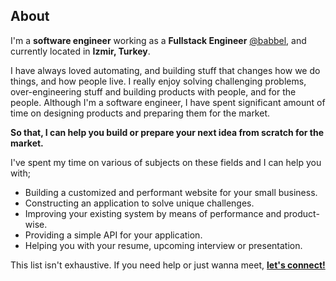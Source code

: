 ## About

I'm a **software engineer** working as a **Fullstack Engineer** [@babbel](https://babbel.com), and currently located in **Izmir, Turkey**.

I have always loved automating, and building stuff that changes how we do things, and how people live.
I really enjoy solving challenging problems, over-engineering stuff and building products with people, and for the people.
Although I'm a software engineer, I have spent significant amount of time on designing products and preparing them for the market.

**So that, I can help you build or prepare your next idea from scratch for the market.**

I've spent my time on various of subjects on these fields and I can help you with;

- Building a customized and performant website for your small business.
- Constructing an application to solve unique challenges.
- Improving your existing system by means of performance and product-wise.
- Providing a simple API for your application.
- Helping you with your resume, upcoming interview or presentation.

This list isn't exhaustive. If you need help or just wanna meet, **[let's connect!](https://superpeer.com/omer)**
